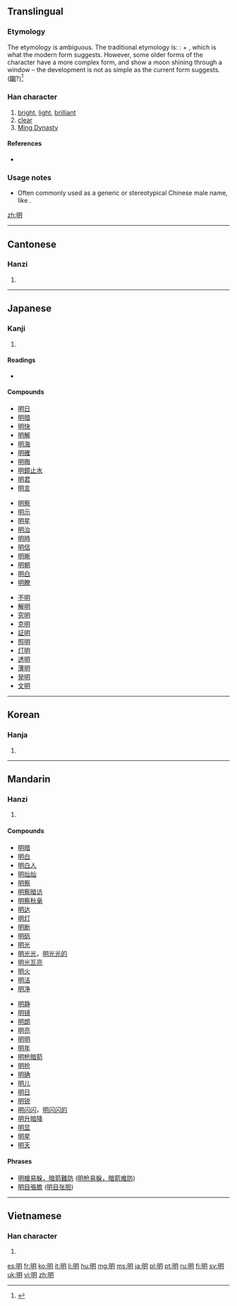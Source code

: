 ==Translingual==

===Etymology===
The etymology is ambiguous. The traditional etymology is: {{liushu|ic}}: {{term|日||sun|sc=Hani}} + {{term|月||moon|sc=Hani}}, which is what the modern form suggests.
However, some older forms of the character have a more complex form, and show a moon shining through a window – the development is not as simple as the current form suggests.([[朙]]?)<ref>{{cite web
|title=Etymology: 明
|author=Richard Sears
|url=http://www.internationalscientific.org/CharacterASP/CharacterEtymology.aspx?characterInput=%E6%98%8E&submitButton1=Etymology
|accessdate=2008-06-15}}</ref>

===Han character===
{{Han char|rn=72|rad=日|as=04|sn=8|four=6702<sub>0</sub>|canj=日月 (AB)|ids=⿰[[日]][[月]]}}

# [[bright]], [[light]], [[brilliant]]
# [[clear]]
# [[w:Ming Dynasty|Ming Dynasty]]

====References====
* {{Han ref|kx=0491.120|dkj=13805|dj=0852.180|hdz=21491.080|uh=660E|ud=26126|bh=A9FA|bd=43514}}

===Usage notes===
<references/>

* Often commonly used as a generic or stereotypical Chinese male name, like {{term|John|lang=en}}.


[[zh:明]]

----

==Cantonese==

===Hanzi===
{{yue-hanzi|jyut=ming4|y=ming4}}

# {{defn|Cantonese|sort=日04}}

----

==Japanese==

===Kanji===
{{ja-kanji|grade=2|rs=日04}}

# {{defn|Japanese|sort=日04}}

====Readings====
* {{ja-readings|kanon=[[めい]] (mei)|goon=[[みょう]] (myō)|toon=[[みん]] (min)|kun=[[あかるい]] ([[明るい]], akarui), [[あきらか]] ([[明らか]], akiraka), [[あける]] ([[明ける]], akeru)}}

====Compounds====
{{top3}}
* [[明日]]
* [[明暗]]
* [[明快]]
* [[明解]]
* [[明海]]
* [[明確]]
* [[明晦]]
* [[明鏡止水]]
* [[明君]]
* [[明言]]
{{mid3}}
* [[明察]]
* [[明示]]
* [[明星]]
* [[明治]]
* [[明時]]
* [[明信]]
* [[明晰]]
* [[明朝]]
* [[明白]]
* [[明瞭]]
{{mid3}}
* [[不明]]
* [[解明]]
* [[究明]]
* [[克明]]
* [[証明]]
* [[照明]]
* [[灯明]]
* [[透明]]
* [[薄明]]
* [[発明]]
* [[文明]]
{{bottom}}

----

==Korean==

===Hanja===
{{ko-hanja|hangeul=명|eumhun=|rv=myeong|mr=myŏng|y=myeng}}

# {{defn|Korean|sort=日04}}

----

==Mandarin==

===Hanzi===
{{cmn-hanzi|pin=[[míng]] ([[ming2]])|wg=ming<sup>2</sup>}}

# {{defn|Mandarin|sort=日04}}

====Compounds====
{{top2}}
* [[明暗]]
* [[明白]]
* [[明白人]]
* [[明灿灿]]
* [[明察]]
* [[明察暗访]]
* [[明察秋毫]]
* [[明达]]
* [[明灯]]
* [[明断]]
* [[明矾]]
* [[明光]]
* [[明光光]]，[[明光光的]]
* [[明光瓦亮]]
* [[明火]]
* [[明洁]]
* [[明净]]
{{mid2}}
* [[明静]]
* [[明镜]]
* [[明朗]]
* [[明亮]]
* [[明明]]
* [[明年]]
* [[明枪暗箭]]
* [[明抢]]
* [[明确]]
* [[明儿]]
* [[明日]]
* [[明锐]]
* [[明闪闪]]，[[明闪闪的]]
* [[明升暗降]]
* [[明显]]
* [[明星]]
* [[明天]]
{{bottom}}

====Phrases====
* [[明槍易躲，暗箭難防]] ([[明枪易躲，暗箭难防]])
* [[明目張膽]] ([[明目张胆]])

----

==Vietnamese==

===Han character===
{{vi-hantu|[[minh]]|rs=日04}}

# {{defn|Vietnamese|sort=日04}}

[[es:明]]
[[fr:明]]
[[ko:明]]
[[it:明]]
[[li:明]]
[[hu:明]]
[[mg:明]]
[[ms:明]]
[[ja:明]]
[[pl:明]]
[[pt:明]]
[[ru:明]]
[[fi:明]]
[[sv:明]]
[[uk:明]]
[[vi:明]]
[[zh:明]]
